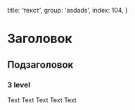 
  title: 'текст',
  group: 'asdads',
  index: 104,
}

# Заголовок
## Подзаголовок
### 3 level
Text Text Text Text Text

